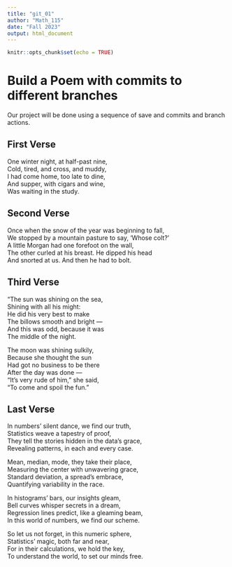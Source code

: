 ```yaml
---
title: "git_01"
author: "Math_115"
date: "Fall 2023"
output: html_document
---
```


```r
knitr::opts_chunk$set(echo = TRUE)
```
# Build a Poem with commits to different branches
Our project will be done using a sequence of save and commits and branch actions.
<!-- Do not modify or change any text in "!--" bracketed areas such as this --- these are instructions to
you, if you change any of this the git program will notice it and compromise your git merging strategy !-->

## First Verse 
<!--Put the first five lines of a poem by Lewis Carrol in this section!-->

One winter night, at half-past nine,  
      Cold, tired, and cross, and muddy,  
I had come home, too late to dine,  
And supper, with cigars and wine,  
      Was waiting in the study.  
  
## Second Verse
<!--Put the first five lines of a poem by Robert Frost here!-->

Once when the snow of the year was beginning to fall,  
We stopped by a mountain pasture to say, ‘Whose colt?’  
A little Morgan had one forefoot on the wall,  
The other curled at his breast. He dipped his head  
And snorted at us. And then he had to bolt.  
  
## Third Verse
<!--Put the first two verses of The Walrus and the Carpenter here!-->
  
"The sun was shining on the sea,  
      Shining with all his might:  
He did his very best to make  
      The billows smooth and bright —  
And this was odd, because it was  
      The middle of the night.  
  
The moon was shining sulkily,  
      Because she thought the sun  
Had got no business to be there  
      After the day was done —  
"It's very rude of him," she said,   
      "To come and spoil the fun."  
  
## Last Verse
<!--Put a short poem you created using chatGPT of 20 to 30 lines,here!-->

In numbers' silent dance, we find our truth,  
Statistics weave a tapestry of proof,  
They tell the stories hidden in the data's grace,  
Revealing patterns, in each and every case.  
  
Mean, median, mode, they take their place,  
Measuring the center with unwavering grace,  
Standard deviation, a spread's embrace,  
Quantifying variability in the race.  
  
In histograms' bars, our insights gleam,  
Bell curves whisper secrets in a dream,  
Regression lines predict, like a gleaming beam,  
In this world of numbers, we find our scheme.  
  
So let us not forget, in this numeric sphere,  
Statistics' magic, both far and near,  
For in their calculations, we hold the key,  
To understand the world, to set our minds free.  
  
